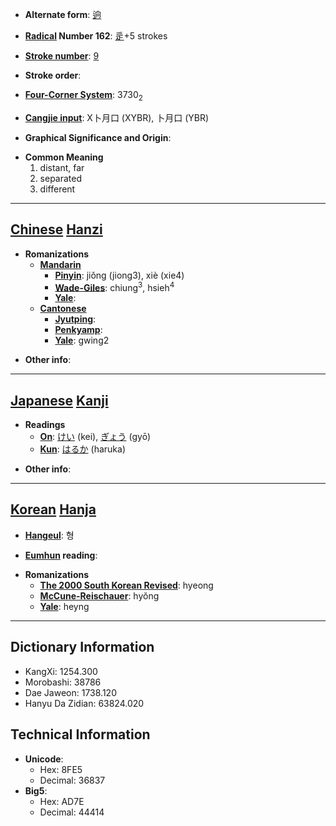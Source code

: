 * '''Alternate form''': [[逈]]

* '''[[Wiktionary:Chinese radical index| Radical]] Number 162''': [[Wiktionary:Chinese radical index 辵|辵]]+5 strokes

* '''[[Wiktionary:Chinese total strokes index|Stroke number]]''': [[Wiktionary:Chinese total strokes index 9|9]]

* '''Stroke order''': 

* '''[[Wiktionary:Chinese four corner index|Four-Corner System]]''': 3730<sub>2</sub>

* '''[[Wiktionary:Chinese Cangjie index|Cangjie input]]''': X卜月口 (XYBR), 卜月口 (YBR)

* '''Graphical Significance and Origin''': 

* '''Common Meaning'''
*#distant, far
*# separated
*# different


----

== [[Chinese]] [[Hanzi]] ==

* '''Romanizations'''
** '''[[Mandarin]]'''
*** '''[[Pinyin]]''': jiǒng (jiong3), xiè (xie4)
*** '''[[Wade-Giles]]''': chiung<sup>3</sup>, hsieh<sup>4</sup>
*** '''[[Yale]]''': 
** '''[[Cantonese]]'''
*** '''[[Jyutping]]''':
*** '''[[Penkyamp]]''': 
*** '''[[Yale]]''': gwing2

* '''Other info''': 

----

== [[Japanese]] [[Kanji]] ==

* '''Readings'''
** '''[[On]]''': [[けい]] (kei), [[ぎょう]] (gyō)
** '''[[Kun]]''': [[はるか]] (haruka)

* '''Other info''':  

----

== [[Korean]] [[Hanja]] ==

* '''[[Hangeul]]''': 형

* '''[[Eumhun]] reading''': 

* '''Romanizations'''
** '''[[The 2000 South Korean Revised Romanization|The 2000 South Korean Revised]]''': hyeong
** '''[[McCune-Reischauer]]''': hyŏng
** '''[[Yale]]''': heyng

----

== Dictionary Information ==

* KangXi: 1254.300
* Morobashi: 38786
* Dae Jaweon: 1738.120
* Hanyu Da Zidian: 63824.020

== Technical Information ==

* '''Unicode''':
** Hex: 8FE5
** Decimal: 36837
* '''Big5''':
** Hex: AD7E
** Decimal: 44414